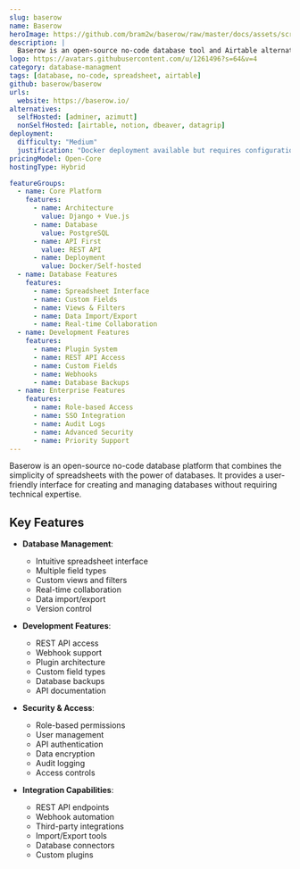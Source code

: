 ```yaml
---
slug: baserow
name: Baserow
heroImage: https://github.com/bram2w/baserow/raw/master/docs/assets/screenshot.png
description: |
  Baserow is an open-source no-code database tool and Airtable alternative that allows users to create online databases without technical experience. It combines spreadsheet ease-of-use with powerful data organization capabilities.
logo: https://avatars.githubusercontent.com/u/1261496?s=64&v=4
category: database-managment
tags: [database, no-code, spreadsheet, airtable]
github: baserow/baserow
urls:
  website: https://baserow.io/
alternatives:
  selfHosted: [adminer, azimutt]
  nonSelfHosted: [airtable, notion, dbeaver, datagrip]
deployment:
  difficulty: "Medium"
  justification: "Docker deployment available but requires configuration of storage and services."
pricingModel: Open-Core
hostingType: Hybrid

featureGroups:
  - name: Core Platform
    features:
      - name: Architecture
        value: Django + Vue.js
      - name: Database
        value: PostgreSQL
      - name: API First
        value: REST API
      - name: Deployment
        value: Docker/Self-hosted
  - name: Database Features
    features:
      - name: Spreadsheet Interface
      - name: Custom Fields
      - name: Views & Filters
      - name: Data Import/Export
      - name: Real-time Collaboration
  - name: Development Features
    features:
      - name: Plugin System
      - name: REST API Access
      - name: Custom Fields
      - name: Webhooks
      - name: Database Backups
  - name: Enterprise Features
    features:
      - name: Role-based Access
      - name: SSO Integration
      - name: Audit Logs
      - name: Advanced Security
      - name: Priority Support
---
```


Baserow is an open-source no-code database platform that combines the simplicity of spreadsheets with the power of databases. It provides a user-friendly interface for creating and managing databases without requiring technical expertise.

## Key Features

- **Database Management**:

  - Intuitive spreadsheet interface
  - Multiple field types
  - Custom views and filters
  - Real-time collaboration
  - Data import/export
  - Version control

- **Development Features**:

  - REST API access
  - Webhook support
  - Plugin architecture
  - Custom field types
  - Database backups
  - API documentation

- **Security & Access**:

  - Role-based permissions
  - User management
  - API authentication
  - Data encryption
  - Audit logging
  - Access controls

- **Integration Capabilities**:
  - REST API endpoints
  - Webhook automation
  - Third-party integrations
  - Import/Export tools
  - Database connectors
  - Custom plugins
